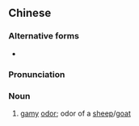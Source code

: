 {{also|膻味}}
==Chinese==
{{zh-forms}}

===Alternative forms===
* {{zh-l|膻味}}

===Pronunciation===
{{zh-pron
|m=shānwèi
|cat=n
}}

===Noun===
{{zh-noun}}

# [[gamy]] [[odor]]; odor of a [[sheep]]/[[goat]]